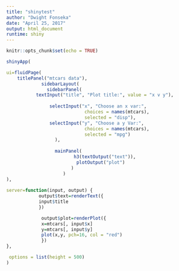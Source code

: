 ---
title: "shinytest"
author: "Dwight Fonseka"
date: "April 25, 2017"
output: html_document
runtime: shiny
---

```{r setup, include=FALSE}
knitr::opts_chunk$set(echo = TRUE)
```

```{r, echo = FALSE}

shinyApp(

ui=fluidPage(
    titlePanel("mtcars data"),
             sidebarLayout(
               sidebarPanel(
           textInput("title", "Plot title:", value = "x v y"),
     
                selectInput("x", "Choose an x var:",
                             choices = names(mtcars),
                             selected = "disp"),
                selectInput("y", "Choose a y Var:",
                             choices = names(mtcars),
                             selected = "mpg")
                  ),
    
                  mainPanel(
                         h3(textOutput("text")),
                          plotOutput("plot")
                        )
                     )
),
 
server=function(input, output) {
            output$text=renderText({
            input$title
            })

             output$plot=renderPlot({
             x=mtcars[, input$x]
             y=mtcars[, input$y]
             plot(x,y, pch=16, col = "red")
             })
},

 options = list(height = 500)
)


```

